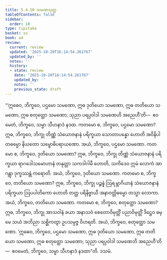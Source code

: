 ```yaml
---
title: 5.4.10 သမဏသုတ္တ
tableOfContents: false
sidebar:
  order: 10
type: tipitaka
basket: su
book: a4
review:
  current: review
  updated: '2025-10-20T16:14:54.261767'
  updated_by: ''
  notes: ''
  history:
  - state: review
    date: '2025-10-20T16:14:54.261767'
    updated_by: ''
    notes: ''
    previous_state: draft
---
```



<DynamicBreadcrumb />


<ReviewStatus review={frontmatter.review} showDetails={true} />

<HypothesisAnnotation frontmatter={frontmatter} />

<Division number="241" book="a4" e="ch" v="15" p="560">

<Paragraph number="1469" book="a4">
“‘ဣဓေဝ, ဘိက္ခဝေ, ပဌမော သမဏော, ဣဓ ဒုတိယော သမဏော, ဣဓ တတိယော သမဏော, ဣဓ စတုတ္ထော သမဏော; သုညာ ပရပ္ပဝါဒါ သမဏေဟိ အညေဟီ’တိ—  ဧဝမေတံ, ဘိက္ခဝေ, သမ္မာ သီဟနာဒံ နဒထ.
</Paragraph>

<Paragraph number="1470" book="a4">
ကတမော စ, ဘိက္ခဝေ, ပဌမော သမဏော? ဣဓ, ဘိက္ခဝေ, ဘိက္ခု တိဏ္ဏံ သံယောဇနာနံ ပရိက္ခယာ သောတာပန္နော ဟောတိ အဝိနိပါတဓမ္မော နိယတော သမ္ဗောဓိပရာယဏော. အယံ, ဘိက္ခဝေ, ပဌမော သမဏော.
</Paragraph>

<Paragraph number="1471" book="a4">
ကတမော စ, ဘိက္ခဝေ, ဒုတိယော သမဏော? ဣဓ, ဘိက္ခဝေ, ဘိက္ခု တိဏ္ဏံ သံယောဇနာနံ ပရိက္ခယာ ရာဂဒေါသမောဟာနံ တနုတ္တာ သကဒါဂါမီ ဟောတိ, သကိဒေဝ ဣမံ လောကံ အာဂန္တွာ ဒုက္ခဿန္တံ ကရောတိ. အယံ, ဘိက္ခဝေ, ဒုတိယော သမဏော.
</Paragraph>

<Paragraph number="1472" book="a4">
ကတမော စ, ဘိက္ခဝေ, တတိယော သမဏော? ဣဓ, ဘိက္ခဝေ, ဘိက္ခု ပဉ္စန္နံ ဩရမ္ဘာဂိယာနံ သံယောဇနာနံ ပရိက္ခယာ ဩပပါတိကော ဟောတိ တတ္ထ ပရိနိဗ္ဗာယီ အနာဝတ္တိဓမ္မော တသ္မာ လောကာ. အယံ, ဘိက္ခဝေ, တတိယော သမဏော.
</Paragraph>

<Paragraph number="1473" book="a4">
ကတမော စ, ဘိက္ခဝေ, စတုတ္ထော သမဏော? ဣဓ, ဘိက္ခဝေ, ဘိက္ခု အာသဝါနံ ခယာ အနာသဝံ စေတောဝိမုတ္တိံ ပညာဝိမုတ္တိံ ဒိဋ္ဌေဝ ဓမ္မေ သယံ အဘိညာ သစ္ဆိကတွာ ဥပသမ္ပဇ္ဇ ဝိဟရတိ. အယံ, ဘိက္ခဝေ, စတုတ္ထော သမဏော.
</Paragraph>

<Paragraph number="1474" book="a4">
‘ဣဓေဝ, ဘိက္ခဝေ, ပဌမော သမဏော, ဣဓ ဒုတိယော သမဏော, ဣဓ တတိယော သမဏော, ဣဓ စတုတ္ထော သမဏော; သုညာ ပရပ္ပဝါဒါ သမဏေဘိ အညေဟီ’တိ—  ဧဝမေတံ, ဘိက္ခဝေ, သမ္မာ သီဟနာဒံ နဒထာ”တိ.

</Paragraph>
</Division>

<Paragraph number="1475" type="center" book="a4">
ဒသမံ.
</Paragraph>